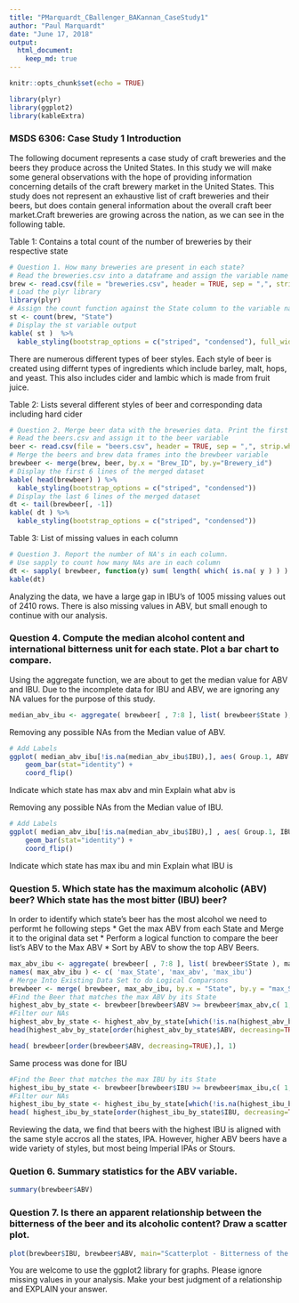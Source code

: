 ```yaml
---
title: "PMarquardt_CBallenger_BAKannan_CaseStudy1"
author: "Paul Marquardt"
date: "June 17, 2018"
output: 
  html_document:
    keep_md: true
---
```


```r
knitr::opts_chunk$set(echo = TRUE)

library(plyr)
library(ggplot2)
library(kableExtra)
```

### MSDS 6306: Case Study 1 Introduction
The following document represents a case study of craft breweries and the beers they produce across the United States. In this study we will make some general observations with the hope of providing information concerning details of the craft brewery market in the United States. This study does not represent an exhaustive list of craft breweries and their beers, but does contain general information about the overall craft beer market.Craft breweries are growing across the nation, as we can see in the following table.

Table 1: Contains a total count of the number of breweries by their respective state
```r
# Question 1. How many breweries are present in each state?
# Read the breweries.csv into a dataframe and assign the variable name brew
brew <- read.csv(file = "breweries.csv", header = TRUE, sep = ",", strip.white = TRUE)
# Load the plyr library
library(plyr)
# Assign the count function against the State column to the variable name st
st <- count(brew, "State")
# Display the st variable output
kable( st )  %>%
  kable_styling(bootstrap_options = c("striped", "condensed"), full_width = F)
```

There are numerous different types of beer styles. Each style of beer is created using differnt types of ingredients which include barley, malt, hops, and yeast. This also includes cider and lambic which is made from fruit juice. 

Table 2: Lists several different styles of beer and corresponding data including hard cider
```r
# Question 2. Merge beer data with the breweries data. Print the first 6 observations and the last six observations to check the merged file. 
# Read the beers.csv and assign it to the beer variable
beer <- read.csv(file = "beers.csv", header = TRUE, sep = ",", strip.white = TRUE)
# Merge the beers and brew data frames into the brewbeer variable
brewbeer <- merge(brew, beer, by.x = "Brew_ID", by.y="Brewery_id")
# Display the first 6 lines of the merged dataset
kable( head(brewbeer) ) %>%
  kable_styling(bootstrap_options = c("striped", "condensed"))
# Display the last 6 lines of the merged dataset
dt <- tail(brewbeer[, -1])
kable( dt ) %>%
  kable_styling(bootstrap_options = c("striped", "condensed"))
``` 

Table 3: List of missing values in each column
```r
# Question 3. Report the number of NA's in each column.
# Use sapply to count how many NAs are in each column
dt <- sapply( brewbeer, function(y) sum( length( which( is.na( y ) ) ) ) )
kable(dt)
``` 
Analyzing the data, we have a large gap in IBU's of 1005 missing values out of 2410 rows.  There is also missing values in ABV, but small enough to continue with our analysis.

### Question 4. Compute the median alcohol content and international bitterness unit for each state. Plot a bar chart to compare. 
Using the aggregate function, we are about to get the median value for ABV and IBU.  Due to the incomplete data for IBU and ABV, we are ignoring any NA values for the purpose of this study.
```r
median_abv_ibu <- aggregate( brewbeer[ , 7:8 ], list( brewbeer$State ), median, na.rm=TRUE )
``` 

Removing any possible NAs from the Median value of ABV.
```r
# Add Labels
ggplot( median_abv_ibu[!is.na(median_abv_ibu$IBU),], aes( Group.1, ABV ) ) +
    geom_bar(stat="identity") +
    coord_flip()
```
Indicate which state has max abv and min
Explain what abv is


Removing any possible NAs from the Median value of IBU.
```r
# Add Labels
ggplot( median_abv_ibu[!is.na(median_abv_ibu$IBU),] , aes( Group.1, IBU ) ) +
    geom_bar(stat="identity") +
    coord_flip()
```
Indicate which state has max ibu and min
Explain what IBU is


### Question 5. Which state has the maximum alcoholic (ABV) beer? Which state has the most bitter (IBU) beer? 
In order to identify which state's beer has the most alcohol we need to performt he following steps
* Get the max ABV from each State and Merge it to the original data set
* Perform a logical function to compare the beer list's ABV to the Max ABV
* Sort by ABV to show the top ABV Beers.
```r
max_abv_ibu <- aggregate( brewbeer[ , 7:8 ], list( brewbeer$State ), max, na.rm=TRUE )
names( max_abv_ibu ) <- c( 'max_State', 'max_abv', 'max_ibu')
# Merge Into Existing Data Set to do Logical Comparsons
brewbeer <- merge( brewbeer, max_abv_ibu, by.x = "State", by.y = "max_State" )
#Find the Beer that matches the max ABV by its State
highest_abv_by_state <- brewbeer[brewbeer$ABV >= brewbeer$max_abv,c( 1, 3, 5, 7, 9)]
#Filter our NAs
highest_abv_by_state <- highest_abv_by_state[which(!is.na(highest_abv_by_state$State)), ]
head(highest_abv_by_state[order(highest_abv_by_state$ABV, decreasing=TRUE),], 1)
``` 

```r
head( brewbeer[order(brewbeer$ABV, decreasing=TRUE),], 1)
```

Same process was done for IBU
```r
#Find the Beer that matches the max IBU by its State
highest_ibu_by_state <- brewbeer[brewbeer$IBU >= brewbeer$max_ibu,c( 1, 3, 5, 8, 9)]
#Filter our NAs
highest_ibu_by_state <- highest_ibu_by_state[which(!is.na(highest_ibu_by_state$State)), ]
head( highest_ibu_by_state[order(highest_ibu_by_state$IBU, decreasing=TRUE),], 1)
``` 

Reviewing the data, we find that beers with the highest IBU is aligned with the same style accros all the states, IPA.  However, higher ABV beers have a wide variety of styles, but most being Imperial IPAs or Stours.

### Quetion 6. Summary statistics for the ABV variable. 
```r
summary(brewbeer$ABV)
``` 
### Question 7. Is there an apparent relationship between the bitterness of the beer and its alcoholic content? Draw a scatter plot. 
```r
plot(brewbeer$IBU, brewbeer$ABV, main="Scatterplot - Bitterness of the beer Vs Alcoholic content",xlab="International Bitterness Units (IBU)", ylab=" Alcohol By Volume (ABV)", pch=19)
``` 
You are welcome to use the ggplot2 library for graphs. Please ignore missing values in your analysis. Make your best judgment of a relationship and EXPLAIN your answer. 
 